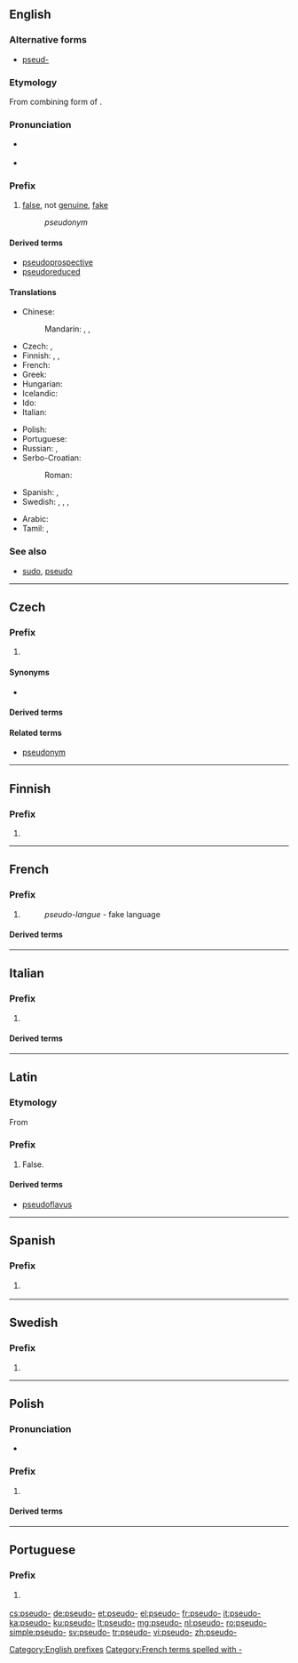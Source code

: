 {{also|pseudo}}
==English==

===Alternative forms===
* [[pseud-]] {{qualifier|found before vowels, as in [[pseudepigraphic]]}}

===Etymology===
From combining form of {{etyl|grc|en}} {{m|grc|ψευδής||false, lying}}.

===Pronunciation===
* {{a|GenAm}} {{IPA|/ˈsuːdoʊ/|lang=en}}
* {{a|RP}} {{IPA|/ˈsjuːdəʊ/|/ˈsuːdəʊ/|lang=en}}

===Prefix===
{{en-prefix}}

# [[false]], not [[genuine]], [[fake]]
#: ''pseudonym''

====Derived terms====
{{prefixsee|en}}
* [[pseudoprospective]]
* [[pseudoreduced]]
<!--DO NOT delete these terms until they are no longer red links-->

====Translations====
{{trans-top|not genuine}}
* Chinese:
*: Mandarin: {{t+|cmn|假|alt=假的-|tr=jiǎ de-|sc=Hani}}, {{t|cmn|虛擬|alt=虛擬的-|sc=Hani}}, {{t+|cmn|虚拟|alt=虚拟的-|tr=xūnǐ de-|sc=Hani}}
* Czech: {{t|cs|pa-}}, {{t+|cs|pseudo-}}
* Finnish: {{t|fi|sala-}}, {{t|fi|vale-}}, {{t|fi|pseudo-}}
* French: {{t+|fr|pseudo-}}
* Greek: {{t+|el|ψευδο-}}
* Hungarian: {{t+|hu|ál}}
* Icelandic: {{t|is|gervi-}}
* Ido: {{t|io|pseudo-}}
* Italian: {{t+|it|pseudo-}}
{{trans-mid}}
* Polish: {{t|pl|pseudo-}}
* Portuguese: {{t|pt|pseudo-}}
* Russian: {{t+|ru|псевдо-}}, {{t|ru|лже-}}
* Serbo-Croatian:
*: Roman: {{t|sh|nadri-}}
* Spanish: {{t|es|pseudo-}}, {{t|es|seudo-}}
* Swedish: {{t|sv|falsk-}}, {{t|sv|fusk-}}, {{t+|sv|pseudo-}}, {{t+|sv|kvasi-}}
{{trans-bottom}}

{{checktrans-top}}
* Arabic: {{t-check|ar|وهمي}}
* Tamil: {{t-check|ta|பொய்}}, {{t-check|ta|போலி}}
{{trans-bottom}}

===See also===
* [[sudo]], [[pseudo]]

[[Category:English prefixes]]

----

==Czech==

===Prefix===
{{cs-pref}}

# {{l/en|pseudo-}}

====Synonyms====
* {{l/cs|pa-}}

====Derived terms====
{{prefixsee|cs}}

====Related terms====
* [[pseudonym]]

----

==Finnish==

===Prefix===
{{head|fi|prefix}}

# {{l|en|pseudo-}} 

----

==French==

===Prefix===
{{head|fr|prefix}}

# {{l/en|pseudo-}}
#: ''pseudo-langue'' - fake language

====Derived terms====
{{prefixsee|fr}}

[[Category:French terms spelled with -]]

----

==Italian==

===Prefix===
{{head|it|prefix}}

# {{l/en|pseudo-}}

====Derived terms====
{{prefixsee|it}}

----

==Latin==

===Etymology===
From {{etyl|grc|la}} {{term|ψευδής|gloss=lying, false|lang=grc}}

===Prefix===
{{head|la|prefix}}

# False.

====Derived terms====
{{prefixsee|la}}
* [[pseudoflavus]]

----

==Spanish==

===Prefix===
{{head|es|prefix}}

# {{l|en|pseudo-}} {{gloss|not genuine}}

----

==Swedish==

===Prefix===
{{head|sv|prefix}}

# {{l|en|pseudo-}} 

----

==Polish==

===Pronunciation===
* {{IPA|/ˈps̪ɛwd̪ɔ/|lang=pl}}

===Prefix===
{{head|pl|prefix}}

# {{l/en|pseudo-}}

====Derived terms====
{{prefixsee|pl}}

----

==Portuguese==

===Prefix===
{{head|pt|prefix}}

# {{l|en|pseudo-}} {{gloss|not genuine}}

[[cs:pseudo-]]
[[de:pseudo-]]
[[et:pseudo-]]
[[el:pseudo-]]
[[fr:pseudo-]]
[[it:pseudo-]]
[[ka:pseudo-]]
[[ku:pseudo-]]
[[lt:pseudo-]]
[[mg:pseudo-]]
[[nl:pseudo-]]
[[ro:pseudo-]]
[[simple:pseudo-]]
[[sv:pseudo-]]
[[tr:pseudo-]]
[[vi:pseudo-]]
[[zh:pseudo-]]